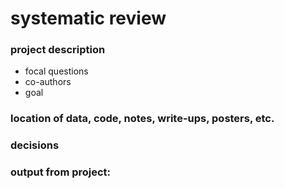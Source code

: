 # systematic review

### project description
- focal questions 
- co-authors
- goal 

### location of data, code, notes, write-ups, posters, etc.

### decisions

### output from project: